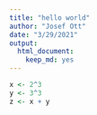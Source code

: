 ```yaml
---
title: "hello world"
author: "Josef Ott"
date: "3/29/2021"
output: 
  html_document: 
    keep_md: yes
---
```


```r
x <- 2^3
y <- 3^3
z <- x + y
```

